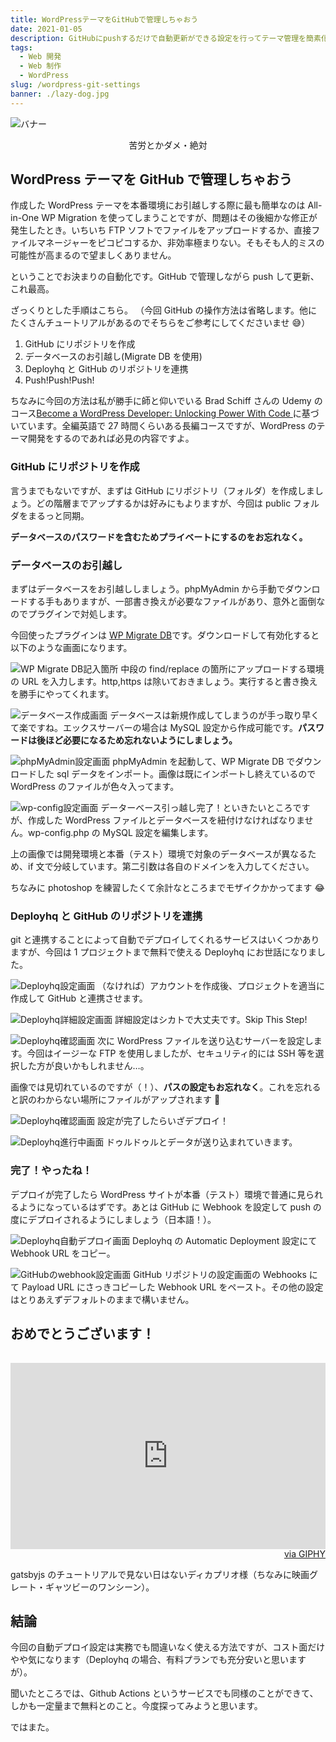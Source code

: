 ```yaml
---
title: WordPressテーマをGitHubで管理しちゃおう
date: 2021-01-05
description: GitHubにpushするだけで自動更新ができる設定を行ってテーマ管理を簡素化する
tags:
  - Web 開発
  - Web 制作
  - WordPress
slug: /wordpress-git-settings
banner: ./lazy-dog.jpg
---
```


![バナー](./lazy-dog.jpg)

<p style="text-align:center;">苦労とかダメ・絶対</p>

## WordPress テーマを GitHub で管理しちゃおう

作成した WordPress テーマを本番環境にお引越しする際に最も簡単なのは All-in-One WP Migration を使ってしまうことですが、問題はその後細かな修正が発生したとき。いちいち FTP ソフトでファイルをアップロードするか、直接ファイルマネージャーをピコピコするか、非効率極まりない。そもそも人的ミスの可能性が高まるので望ましくありません。

ということでお決まりの自動化です。GitHub で管理しながら push して更新、これ最高。

ざっくりとした手順はこちら。
（今回 GitHub の操作方法は省略します。他にたくさんチュートリアルがあるのでそちらをご参考にしてくださいませ 😅）

1. GitHub にリポジトリを作成
1. データベースのお引越し(Migrate DB を使用)
1. Deployhq と GitHub のリポジトリを連携
1. Push!Push!Push!

ちなみに今回の方法は私が勝手に師と仰いでいる Brad Schiff さんの Udemy のコース[Become a WordPress Developer: Unlocking Power With Code
](https://www.udemy.com/course/become-a-wordpress-developer-php-javascript/)に基づいています。全編英語で 27 時間くらいある長編コースですが、WordPress のテーマ開発をするのであれば必見の内容ですよ。

### GitHub にリポジトリを作成

言うまでもないですが、まずは GitHub にリポジトリ（フォルダ）を作成しましょう。どの階層までアップするかは好みにもよりますが、今回は public フォルダをまるっと同期。

**データベースのパスワードを含むためプライベートにするのをお忘れなく。**

### データベースのお引越し

まずはデータベースをお引越ししましょう。phpMyAdmin から手動でダウンロードする手もありますが、一部書き換えが必要なファイルがあり、意外と面倒なのでプラグインで対処します。

今回使ったプラグインは [WP Migrate DB](https://ja.wordpress.org/plugins/wp-migrate-db/)です。ダウンロードして有効化すると以下のような画面になります。

![WP Migrate DB記入箇所](img2.png)
中段の find/replace の箇所にアップロードする環境の URL を入力します。http,https は除いておきましょう。実行すると書き換えを勝手にやってくれます。

![データベース作成画面](img4.png)
データベースは新規作成してしまうのが手っ取り早くて楽ですね。エックスサーバーの場合は MySQL 設定から作成可能です。**パスワードは後ほど必要になるため忘れないようにしましょう。**

![phpMyAdmin設定画面](img3.png)
phpMyAdmin を起動して、WP Migrate DB でダウンロードした sql データをインポート。画像は既にインポートし終えているので WordPress のファイルが色々入ってます。

![wp-config設定画面](img5.png)
データーベース引っ越し完了！といきたいところですが、作成した WordPress ファイルとデータベースを紐付けなければなりません。wp-config.php の MySQL 設定を編集します。

上の画像では開発環境と本番（テスト）環境で対象のデータベースが異なるため、if 文で分岐しています。第二引数は各自のドメインを入力してください。

ちなみに photoshop を練習したくて余計なところまでモザイクかかってます 😂

### Deployhq と GitHub のリポジトリを連携

git と連携することによって自動でデプロイしてくれるサービスはいくつかありますが、今回は 1 プロジェクトまで無料で使える Deployhq にお世話になりました。

![Deployhq設定画面](img7.png)
（なければ）アカウントを作成後、プロジェクトを適当に作成して GitHub と連携させます。

![Deployhq詳細設定画面](img8.png)
詳細設定はシカトで大丈夫です。Skip This Step!

![Deployhq確認画面](img1.png)
次に WordPress ファイルを送り込むサーバーを設定します。今回はイージーな FTP を使用しましたが、セキュリティ的には SSH 等を選択した方が良いかもしれません…。

画像では見切れているのですが（！）、**パスの設定もお忘れなく**。これを忘れると訳のわからない場所にファイルがアップされます 👼

![Deployhq確認画面](img9.png)
設定が完了したらいざデプロイ！

![Deployhq進行中画面](img10.png)
ドゥルドゥルとデータが送り込まれていきます。

### 完了！やったね！

デプロイが完了したら WordPress サイトが本番（テスト）環境で普通に見られるようになっているはずです。あとは GitHub に Webhook を設定して push の度にデプロイされるようにしましょう（日本語！）。

![Deployhq自動デプロイ画面](img11.png)
Deployhq の Automatic Deployment 設定にて Webhook URL をコピー。

![GitHubのwebhook設定画面](img12.png)
GitHub リポジトリの設定画面の Webhooks にて Payload URL にさっきコピーした Webhook URL をペースト。その他の設定はとりあえずデフォルトのままで構いません。

## おめでとうございます！

<div style="width:100%;height:0;padding-bottom:56%;position:relative;padding-top:1rem;">
  <iframe
    src="https://giphy.com/embed/g9582DNuQppxC"
    width="100%"
    height="100%"
    style="position:absolute"
    frameBorder="0"
    class="giphy-embed"
    allowFullScreen
  ></iframe>
</div>
<p style="text-align: right">
  <a href="https://giphy.com/gifs/hero0fwar-karmawhore-rhyming-g9582DNuQppxC">
    via GIPHY
  </a>
</p>

gatsbyjs のチュートリアルで見ない日はないディカプリオ様（ちなみに映画グレート・ギャツビーのワンシーン）。

## 結論

今回の自動デプロイ設定は実務でも間違いなく使える方法ですが、コスト面だけやや気になります（Deployhq の場合、有料プランでも充分安いと思いますが）。

聞いたところでは、Github Actions というサービスでも同様のことができて、しかも一定量まで無料とのこと。今度探ってみようと思います。

ではまた。

